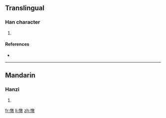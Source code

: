 ==Translingual==

===Han character===
{{Han char|rn=61|rad=心|as=12|sn=15|four=|canj=心卜木大 (PYDK)}}

# {{defn|Han|sort=心12}}

====References====
* {{Han ref|kx=0403.070|dkj=11227|dj=0743.110|hdz=42356.020|uh=619E|ud=24990}}

----

==Mandarin==

===Hanzi===
{{cmn-hanzi|pin=[[duì]] ([[dui4]])|wg=tui<sup>4</sup>}}

# {{defn|Mandarin|sort=心12}}

[[fr:憞]]
[[li:憞]]
[[zh:憞]]